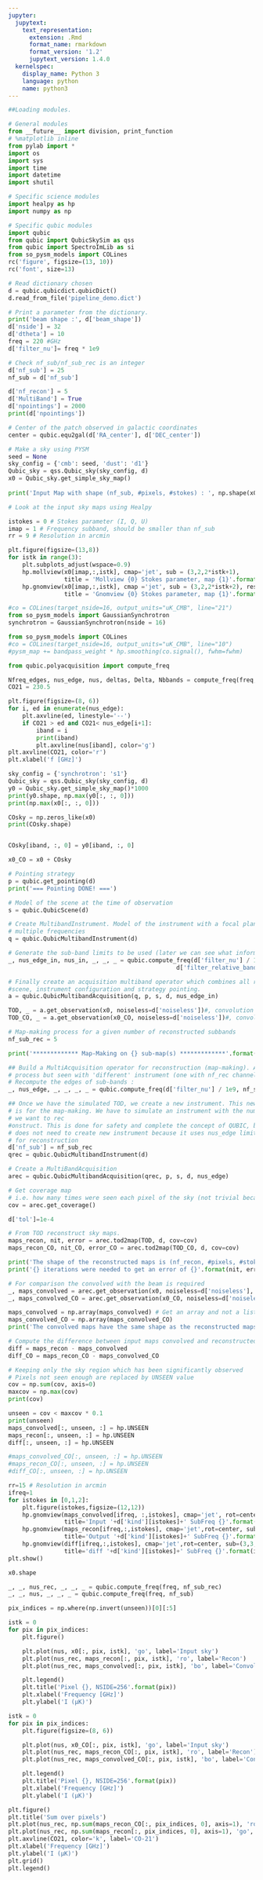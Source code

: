 ```yaml
---
jupyter:
  jupytext:
    text_representation:
      extension: .Rmd
      format_name: rmarkdown
      format_version: '1.2'
      jupytext_version: 1.4.0
  kernelspec:
    display_name: Python 3
    language: python
    name: python3
---
```


```python
##Loading modules. 

# General modules
from __future__ import division, print_function
# %matplotlib inline
from pylab import *
import os
import sys
import time
import datetime
import shutil

# Specific science modules
import healpy as hp
import numpy as np

# Specific qubic modules
import qubic
from qubic import QubicSkySim as qss
from qubic import SpectroImLib as si
from so_pysm_models import COLines
rc('figure', figsize=(13, 10))
rc('font', size=13)
```

```python
# Read dictionary chosen
d = qubic.qubicdict.qubicDict()
d.read_from_file('pipeline_demo.dict')

# Print a parameter from the dictionary. 
print('beam shape :', d['beam_shape'])
d['nside'] = 32
d['dtheta'] = 10
freq = 220 #GHz
d['filter_nu']= freq * 1e9

# Check nf_sub/nf_sub_rec is an integer
d['nf_sub'] = 25
nf_sub = d['nf_sub']

d['nf_recon'] = 5
d['MultiBand'] = True
d['npointings'] = 2000
print(d['npointings'])

# Center of the patch observed in galactic coordinates
center = qubic.equ2gal(d['RA_center'], d['DEC_center'])
```

```python
# Make a sky using PYSM
seed = None
sky_config = {'cmb': seed, 'dust': 'd1'}
Qubic_sky = qss.Qubic_sky(sky_config, d)
x0 = Qubic_sky.get_simple_sky_map()
    
print('Input Map with shape (nf_sub, #pixels, #stokes) : ', np.shape(x0))
```

```python
# Look at the input sky maps using Healpy

istokes = 0 # Stokes parameter (I, Q, U)
imap = 1 # Frequency subband, should be smaller than nf_sub
rr = 9 # Resolution in arcmin

plt.figure(figsize=(13,8))
for istk in range(3):
    plt.subplots_adjust(wspace=0.9)
    hp.mollview(x0[imap,:,istk], cmap='jet', sub = (3,2,2*istk+1),
                title = 'Mollview {0} Stokes parameter, map {1}'.format(d['kind'][istk], imap))
    hp.gnomview(x0[imap,:,istk], cmap ='jet', sub = (3,2,2*istk+2), reso=rr, rot = center,
                title = 'Gnomview {0} Stokes parameter, map {1}'.format(d['kind'][istk], imap))

```

```python
#co = COLines(target_nside=16, output_units="uK_CMB", line="21")
from so_pysm_models import GaussianSynchrotron
synchrotron = GaussianSynchrotron(nside = 16)

from so_pysm_models import COLines
#co = COLines(target_nside=16, output_units="uK_CMB", line="10")
#pysm_map += bandpass_weight * hp.smoothing(co.signal(), fwhm=fwhm)
```

```python
from qubic.polyacquisition import compute_freq

Nfreq_edges, nus_edge, nus, deltas, Delta, Nbbands = compute_freq(freq, nf_sub)
CO21 = 230.5

plt.figure(figsize=(8, 6))
for i, ed in enumerate(nus_edge):
    plt.axvline(ed, linestyle='--')
    if CO21 > ed and CO21< nus_edge[i+1]:
        iband = i
        print(iband)
        plt.axvline(nus[iband], color='g')
plt.axvline(CO21, color='r')
plt.xlabel('f [GHz]')
```

```python
sky_config = {'synchrotron': 's1'}
Qubic_sky = qss.Qubic_sky(sky_config, d)
y0 = Qubic_sky.get_simple_sky_map()*1000
print(y0.shape, np.max(y0[:, :, 0]))
print(np.max(x0[:, :, 0]))

COsky = np.zeros_like(x0)
print(COsky.shape)


COsky[iband, :, 0] = y0[iband, :, 0]

x0_CO = x0 + COsky
```

```python
# Pointing strategy
p = qubic.get_pointing(d)
print('=== Pointing DONE! ===')

# Model of the scene at the time of observation
s = qubic.QubicScene(d)

# Create MultibandInstrument. Model of the instrument with a focal plane sensitivity to 
# multiple frequencies
q = qubic.QubicMultibandInstrument(d)

# Generate the sub-band limits to be used (later we can see what information we are ignoring with '_')
_, nus_edge_in, nus_in, _, _, _ = qubic.compute_freq(d['filter_nu'] / 1e9, d['nf_sub'],
                                                d['filter_relative_bandwidth'])

# Finally create an acquisition multiband operator which combines all relevant information
#scene, instrument configuration and strategy pointing. 
a = qubic.QubicMultibandAcquisition(q, p, s, d, nus_edge_in)
```

```python
TOD, _ = a.get_observation(x0, noiseless=d['noiseless'])#, convolution = True)
TOD_CO, _ = a.get_observation(x0_CO, noiseless=d['noiseless'])#, convolution = True)
```

```python
# Map-making process for a given number of reconstructed subbands
nf_sub_rec = 5

print('************* Map-Making on {} sub-map(s) *************'.format(nf_sub_rec))

## Build a MultiAcquisition operator for reconstruction (map-making). As it is the inverse
# process but seen with 'different' instrument (one with nf_rec channels).  
# Recompute the edges of sub-bands :
_, nus_edge, _, _, _, _ = qubic.compute_freq(d['filter_nu'] / 1e9, nf_sub_rec, d['filter_relative_bandwidth'])

## Once we have the simulated TOD, we create a new instrument. This new instrument
# is for the map-making. We have to simulate an instrument with the number of sub-bands
# we want to rec
#onstruct. This is done for safety and complete the concept of QUBIC, because the program 
# does not need to create new instrument because it uses nus_edge limits to compute the sub-bands
# for reconstruction
d['nf_sub'] = nf_sub_rec
qrec = qubic.QubicMultibandInstrument(d)

# Create a MultiBandAcquisition
arec = qubic.QubicMultibandAcquisition(qrec, p, s, d, nus_edge)

# Get coverage map
# i.e. how many times were seen each pixel of the sky (not trivial because of the synthetic beam)
cov = arec.get_coverage()
```

```python
d['tol']=1e-4
```

```python
# From TOD reconstruct sky maps.
maps_recon, nit, error = arec.tod2map(TOD, d, cov=cov)
maps_recon_CO, nit_CO, error_CO = arec.tod2map(TOD_CO, d, cov=cov)

print('The shape of the reconstructed maps is (nf_recon, #pixels, #stokes) :', maps_recon.shape)
print('{} iterations were needed to get an error of {}'.format(nit, error))
```

```python
# For comparison the convolved with the beam is required
_, maps_convolved = arec.get_observation(x0, noiseless=d['noiseless'], convolution=True)
_, maps_convolved_CO = arec.get_observation(x0_CO, noiseless=d['noiseless'], convolution=True)

maps_convolved = np.array(maps_convolved) # Get an array and not a list
maps_convolved_CO = np.array(maps_convolved_CO)
print('The convolved maps have the same shape as the reconstructed maps : {}'.format(maps_convolved.shape))
```

```python
# Compute the difference between input maps convolved and reconstructed maps
diff = maps_recon - maps_convolved
diff_CO = maps_recon_CO - maps_convolved_CO
```

```python
# Keeping only the sky region which has been significantly observed
# Pixels not seen enough are replaced by UNSEEN value
cov = np.sum(cov, axis=0)
maxcov = np.max(cov)
print(cov)

unseen = cov < maxcov * 0.1
print(unseen)
maps_convolved[:, unseen, :] = hp.UNSEEN
maps_recon[:, unseen, :] = hp.UNSEEN
diff[:, unseen, :] = hp.UNSEEN

#maps_convolved_CO[:, unseen, :] = hp.UNSEEN
#maps_recon_CO[:, unseen, :] = hp.UNSEEN
#diff_CO[:, unseen, :] = hp.UNSEEN
```

```python
rr=15 # Resolution in arcmin
ifreq=1
for istokes in [0,1,2]:
    plt.figure(istokes,figsize=(12,12)) 
    hp.gnomview(maps_convolved[ifreq, :,istokes], cmap='jet', rot=center, sub=(3,3,3*istokes+1), reso=rr,
                title='Input '+d['kind'][istokes]+' SubFreq {}'.format(ifreq))
    hp.gnomview(maps_recon[ifreq,:,istokes], cmap='jet',rot=center, sub=(3,3,3*istokes+2), reso=rr,
                title='Output '+d['kind'][istokes]+' SubFreq {}'.format(ifreq))
    hp.gnomview(diff[ifreq,:,istokes], cmap='jet',rot=center, sub=(3,3,3*istokes+3), reso=rr,
                title='diff '+d['kind'][istokes]+' SubFreq {}'.format(ifreq))
plt.show()
```

```python
x0.shape
```

```python
_, _, nus_rec, _, _, _ = qubic.compute_freq(freq, nf_sub_rec)
_, _, nus, _, _, _ = qubic.compute_freq(freq, nf_sub)

pix_indices = np.where(np.invert(unseen))[0][:5]
```

```python
istk = 0
for pix in pix_indices:
    plt.figure()

    plt.plot(nus, x0[:, pix, istk], 'go', label='Input sky')
    plt.plot(nus_rec, maps_recon[:, pix, istk], 'ro', label='Recon')
    plt.plot(nus_rec, maps_convolved[:, pix, istk], 'bo', label='Convolved')

    plt.legend()
    plt.title('Pixel {}, NSIDE=256'.format(pix))
    plt.xlabel('Frequency [GHz]')
    plt.ylabel('I (µK)')
```

```python
istk = 0
for pix in pix_indices:
    plt.figure(figsize=(8, 6))

    plt.plot(nus, x0_CO[:, pix, istk], 'go', label='Input sky')
    plt.plot(nus_rec, maps_recon_CO[:, pix, istk], 'ro', label='Recon')
    plt.plot(nus_rec, maps_convolved_CO[:, pix, istk], 'bo', label='Convolved')

    plt.legend()
    plt.title('Pixel {}, NSIDE=256'.format(pix))
    plt.xlabel('Frequency [GHz]')
    plt.ylabel('I (µK)')
```

```python
plt.figure()
plt.title('Sum over pixels')
plt.plot(nus_rec, np.sum(maps_recon_CO[:, pix_indices, 0], axis=1), 'ro', label='Recon with CO')
plt.plot(nus_rec, np.sum(maps_recon[:, pix_indices, 0], axis=1), 'go', label='Recon no CO')
plt.axvline(CO21, color='k', label='CO-21')
plt.xlabel('Frequency [GHz]')
plt.ylabel('I (µK)')
plt.grid()
plt.legend()
```

```python

```
